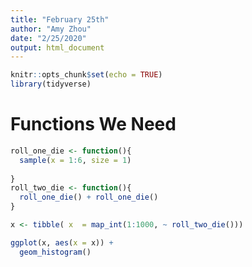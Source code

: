 ```yaml
---
title: "February 25th"
author: "Amy Zhou"
date: "2/25/2020"
output: html_document
---
```


```r
knitr::opts_chunk$set(echo = TRUE)
library(tidyverse)
```

# Functions We Need
```r
roll_one_die <- function(){
  sample(x = 1:6, size = 1)
  
}
roll_two_die <- function(){
  roll_one_die() + roll_one_die()
}

```
```r
x <- tibble( x  = map_int(1:1000, ~ roll_two_die()))

ggplot(x, aes(x = x)) +
  geom_histogram()

```


